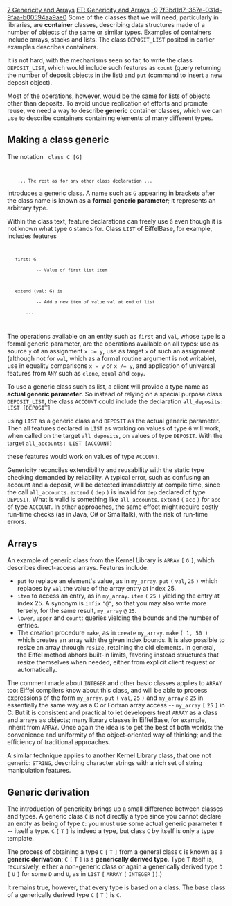 [[Property:title|7 Genericity and Arrays]]
[[Property:link_title|ET: Genericity and Arrays]]
[[Property:weight|-9]]
[[Property:uuid|7f3bd1d7-357e-031d-9faa-b00594aa9ae0]]
Some of the classes that we will need, particularly in libraries, are '''container''' classes, describing data structures made of a number of objects of the same or similar types. Examples of containers include arrays, stacks and lists. The class <code>DEPOSIT_LIST</code> posited in earlier examples describes containers. 

It is not hard, with the mechanisms seen so far, to write the class <code>DEPOSIT_LIST</code>, which would include such features as <code>count</code> (query returning the number of deposit objects in the list) and <code>put</code> (command to insert a new deposit object). 

Most of the operations, however, would be the same for lists of objects other than deposits. To avoid undue replication of efforts and promote reuse, we need a way to describe '''generic''' container classes, which we can use to describe containers containing elements of many different types. 

==Making a class generic==

The notation
<code>
class C [G] 
     ... The rest as for any other class declaration ...</code>

introduces a generic class. A name such as <code>G</code> appearing in brackets after the class name is known as a '''formal generic parameter'''; it represents an arbitrary type. 

Within the class text, feature declarations can freely use <code>G</code> even though it is not known what type <code>G</code> stands for. Class <code>LIST</code> of EiffelBase, for example, includes features 
<code>
    first: G    
            -- Value of first list item

    extend (val: G) is    
            -- Add a new item of value val at end of list    
        ...
</code>

The operations available on an entity such as <code>first</code> and <code>val</code>, whose type is a formal generic parameter, are the operations available on all types: use as source <code>y</code> of an assignment <code>x := y</code>, use as target <code>x</code> of such an assignment (although not for <code>val</code>, which as a formal routine argument is not writable), use in equality comparisons <code>x = y</code> or <code>x /= y</code>, and application of universal features from <code>ANY</code> such as <code>clone</code>, <code>equal</code> and <code>copy</code>. 

To use a generic class such as list, a client will provide a type name as '''actual generic parameter'''. So instead of relying on a special purpose class <code>DEPOSIT_LIST</code>, the class <code>ACCOUNT</code> could include the declaration 
<code>all_deposits: LIST [DEPOSIT]</code>

using <code>LIST</code> as a generic class and <code>DEPOSIT</code> as the actual generic parameter. Then all features declared in <code>LIST</code> as working on values of type <code>G</code> will work, when called on the target <code>all_deposits</code>, on values of type <code>DEPOSIT</code>. With the target 
<code>all_accounts: LIST [ACCOUNT]</code>

these features would work on values of type <code>ACCOUNT</code>. 

{{info|A note of terminology: to avoid confusion, Eiffel always uses the word '''argument''' for routine arguments, reserving '''parameter''' for the generic parameters of classes. }}

Genericity reconciles extendibility and reusability with the static type checking demanded by reliability. A typical error, such as confusing an account and a deposit, will be detected immediately at compile time, since the call <code>all_accounts</code>. <code>extend</code> <code>(</code> <code>dep</code> <code>)</code> is invalid for <code>dep</code> declared of type <code>DEPOSIT</code>. What is valid is something like <code>all_accounts</code>. <code>extend</code> <code>(</code> <code>acc</code> <code>)</code> for <code>acc</code> of type <code>ACCOUNT</code>. In other approaches, the same effect might require costly run-time checks (as in Java, C# or Smalltalk), with the risk of run-time errors. 

{{info|This form of genericity is known as '''unconstrained''' because the formal generic parameter, <code>G</code> in the example, represents an arbitrary type. You may also want to use types that are guaranteed to have certain operations available. This is known as '''constrained''' genericity and will be studied with inheritance. }}

==Arrays==

An example of generic class from the Kernel Library is <code>ARRAY</code> <code>[</code> <code>G</code> <code>]</code>, which describes direct-access arrays. Features include: 
*  <code>put</code> to replace an element's value, as in <code>my_array</code>. <code>put</code> <code>(</code> <code>val</code>, <code>25</code> <code>)</code> which replaces by <code>val</code> the value of the array entry at index 25. 
*  <code>item</code> to access an entry, as in <code>my_array</code>. <code>item</code> <code>(</code> <code>25</code> <code>)</code> yielding the entry at index 25. A synonym is <code>infix</code> <code>"@"</code>, so that you may also write more tersely, for the same result, <code>my_array</code> <code>@</code> <code>25</code>. 
*  <code>lower</code>, <code>upper</code> and <code>count</code>: queries yielding the bounds and the number of entries. 
*  The creation procedure <code>make</code>, as in <code>create</code> <code>my_array</code>. <code>make</code> <code>( 1, 50 )</code> which creates an array with the given index bounds. It is also possible to resize an array through <code>resize</code>, retaining the old elements. In general, the Eiffel method abhors built-in limits, favoring instead structures that resize themselves when needed, either from explicit client request or automatically. 

The comment made about <code>INTEGER</code> and other basic classes applies to <code>ARRAY</code> too: Eiffel compilers know about this class, and will be able to process expressions of the form <code>my_array</code>. <code>put</code> <code>(</code> <code>val</code>, <code>25</code> <code>)</code> and <code>my_array</code> <code>@</code> <code>25</code> in essentially the same way as a C or Fortran array access -- <code>my_array</code> <code>[</code> <code>25</code> <code>]</code> in C. But it is consistent and practical to let developers treat <code>ARRAY</code> as a class and arrays as objects; many library classes in EiffelBase, for example, inherit from <code>ARRAY</code>. Once again the idea is to get the best of both worlds: the convenience and uniformity of the object-oriented way of thinking; and the efficiency of traditional approaches. 

A similar technique applies to another Kernel Library class, that one not generic: <code>STRING</code>, describing character strings with a rich set of string manipulation features. 

==Generic derivation==

The introduction of genericity brings up a small difference between classes and types. A generic class <code>C</code> is not directly a type since you cannot declare an entity as being of type <code>C</code>: you must use some actual generic parameter <code>T</code> -- itself a type. <code>C</code> <code>[</code> <code>T</code> <code>]</code> is indeed a type, but class <code>C</code> by itself is only a type template. 

The process of obtaining a type <code>C</code> <code>[</code> <code>T</code> <code>]</code> from a general class <code>C</code> is known as a '''generic derivation'''; <code>C</code> <code>[</code> <code>T</code> <code>]</code> is a '''generically derived type'''. Type <code>T</code> itself is, recursively, either a non-generic class or again a generically derived type <code>D</code> <code>[</code> <code>U</code> <code>]</code> for some <code>D</code> and <code>U</code>, as in <code>LIST</code> <code>[</code> <code>ARRAY</code> <code>[</code> <code>INTEGER</code> <code>]]</code>.) 

It remains true, however, that every type is based on a class. The base class of a generically derived type <code>C</code> <code>[</code> <code>T</code> <code>]</code> is <code>C</code>. 




